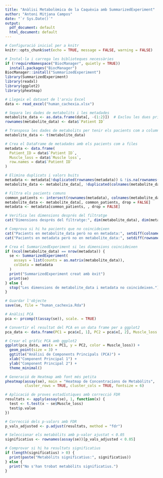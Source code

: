---
title: "Anàlisi Metabolòmica de la Caquèxia amb SummarizedExperiment"
author: "Antoni Mitjana Campos"
date: "`r Sys.Date()`"
output:
  pdf_document: default
  html_document: default
---

```{r setup, include=FALSE}
# Configuració inicial per a knitr
knitr::opts_chunk$set(echo = TRUE, message = FALSE, warning = FALSE)
```


```{r PAC1}
# Instal·la i carrega les biblioteques necessàries
if (!requireNamespace("BiocManager", quietly = TRUE))
  install.packages("BiocManager")
BiocManager::install("SummarizedExperiment")
library(SummarizedExperiment)
library(readxl)
library(ggplot2)
library(pheatmap)

# Llegeix el dataset de l'arxiu Excel
data <- read_excel("human_cachexia.xlsx")

# Separa les dades de metabolits i les metadades
metabolite_data <- as.data.frame(data[, -(1:2)])  # Exclou les dues primeres columnes
rownames(metabolite_data) <- data$`Patient ID`

# Transposa les dades de metabolits per tenir els pacients com a columnes
metabolite_data <- t(metabolite_data)

# Crea el DataFrame de metadades amb els pacients com a files
metadata <- data.frame(
  Patient_ID = data$`Patient ID`,
  Muscle_loss = data$`Muscle loss`,
  row.names = data$`Patient ID`
)

# Elimina duplicats i valors buits
metadata <- metadata[!duplicated(rownames(metadata)) & !is.na(rownames(metadata)), ]
metabolite_data <- metabolite_data[, !duplicated(colnames(metabolite_data)) & !is.na(colnames(metabolite_data)), drop = FALSE]

# Filtra els pacients comuns
common_patients <- intersect(rownames(metadata), colnames(metabolite_data))
metabolite_data <- metabolite_data[, common_patients, drop = FALSE]
metadata <- metadata[common_patients, , drop = FALSE]

# Verifica les dimensions després del filtratge
cat("Dimensions després del filtratge:", dim(metabolite_data), dim(metadata), "\n")

# Comprova si hi ha pacients que no coincideixen
cat("Pacients en metabolite_data però no en metadata:", setdiff(colnames(metabolite_data), rownames(metadata)), "\n")
cat("Pacients en metadata però no en metabolite_data:", setdiff(rownames(metadata), colnames(metabolite_data)), "\n")

# Crea el SummarizedExperiment si les dimensions coincideixen
if (ncol(metabolite_data) == nrow(metadata)) {
  se <- SummarizedExperiment(
    assays = list(counts = as.matrix(metabolite_data)),
    colData = metadata
  )
  print("SummarizedExperiment creat amb èxit")
  print(se)
} else {
  stop("Les dimensions de metabolite_data i metadata no coincideixen.")
}

# Guardar l'objecte
save(se, file = "human_cachexia.Rda")

# Anàlisi PCA
pca <- prcomp(t(assay(se)), scale. = TRUE)

# Convertir el resultat del PCA en un data frame per a ggplot2
pca_data <- data.frame(PC1 = pca$x[, 1], PC2 = pca$x[, 2], Muscle_loss = colData(se)$Muscle_loss)

# Crear el gràfic PCA amb ggplot2
ggplot(pca_data, aes(x = PC1, y = PC2, color = Muscle_loss)) +
  geom_point(size = 3) +
  ggtitle("Anàlisi de Components Principals (PCA)") +
  xlab("Component Principal 1") +
  ylab("Component Principal 2") +
  theme_minimal()

# Generació de Heatmap amb font més petita
pheatmap(assay(se), main = "Heatmap de Concentracions de Metabòlits",
         cluster_rows = TRUE, cluster_cols = TRUE, fontsize = 6)

# Aplicació de proves estadístiques amb correcció FDR
resultats <- apply(assay(se), 1, function(x) {
  test <- t.test(x ~ se$Muscle_loss)
  test$p.value
})

# Correcció dels p-valors amb FDR
p_vals_adjusted <- p.adjust(resultats, method = "fdr")

# Seleccionar els metabòlits amb p-valor ajustat < 0.05
significatius <- rownames(assay(se))[p_vals_adjusted < 0.05]

# Comprovar si hi ha resultats significatius
if (length(significatius) > 0) {
  print(paste("Metabòlits significatius:", significatius))
} else {
  print("No s'han trobat metabòlits significatius.")
}
```
